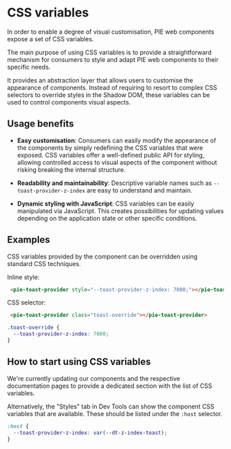 
<Meta title="Introduction/CSS variables" />

# CSS variables

In order to enable a degree of visual customisation, PIE web components expose a set of CSS variables.

The main purpose of using CSS variables is to provide a straightforward mechanism for consumers to style and adapt PIE web components to their specific needs.

It provides an abstraction layer that allows users to customise the appearance of components. Instead of requiring to resort to complex CSS selectors to override styles in the Shadow DOM, these variables can be used to control components visual aspects.

## Usage benefits

- **Easy customisation**: Consumers can easily modify the appearance of the components by simply redefining the CSS variables that were exposed. CSS variables offer a well-defined public API for styling, allowing controlled access to visual aspects of the component without risking breaking the internal structure.

- **Readability and maintainability**: Descriptive variable names such as `--toast-provider-z-index` are easy to understand and maintain.

- **Dynamic styling with JavaScript**: CSS variables can be easily manipulated via JavaScript. This creates possibilities for updating values depending on the application state or other specific conditions.

## Examples

CSS variables provided by the component can be overridden using standard CSS techniques.

Inline style:

```html
 <pie-toast-provider style="--toast-provider-z-index: 7000;"></pie-toast-provider>
```

CSS selector:

```html
 <pie-toast-provider class="toast-override"></pie-toast-provider>
```

```css
.toast-override {
  --toast-provider-z-index: 7000;
}
```

## How to start using CSS variables

We're currently updating our components and the respective documentation pages to provide a dedicated section with the list of CSS variables.

Alternatively, the "Styles" tab in Dev Tools can show the component CSS variables that are available. These should be listed under the `:host` selector.

```css
:host {
  --toast-provider-z-index: var(--dt-z-index-toast);
}
```
